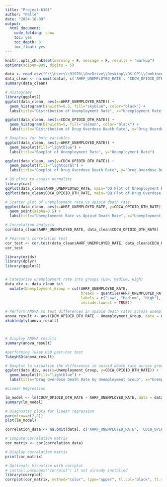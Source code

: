 ---
title: "Project-6101"
author: "Palle"
date: "2024-10-09"
output: 
  html_document:
    code_folding: show
    toc: yes
    toc_depth: 3
    toc_float: yes
---


```{r setup, include=FALSE}
knitr::opts_chunk$set(warning = F, message = F, results = "markup")
options(scipen=999, digits = 5) 
```

```{r}

data <- read.csv("C:\\Users\\91970\\OneDrive\\Desktop\\DS GP1\\Combined_SDOH_2019_2020.csv")
data_clean <- na.omit(data[, c('AHRF_UNEMPLOYED_RATE', 'CDCW_OPIOID_DTH_RATE')])
summary(data_clean)
```

```{r}
# Histograms
library(ggplot2)
ggplot(data_clean, aes(x=AHRF_UNEMPLOYED_RATE)) +
  geom_histogram(binwidth=0.5, fill="skyblue", color="black") +
  labs(title="Distribution of Unemployment Rate", x="Unemployment Rate", y="Frequency")

ggplot(data_clean, aes(x=CDCW_OPIOID_DTH_RATE)) +
  geom_histogram(binwidth=5, fill="salmon", color="black") +
  labs(title="Distribution of Drug Overdose Death Rate", x="Drug Overdose Death Rate", y="Frequency")
```

```{r}
# Boxplots for both variables
ggplot(data_clean, aes(y=AHRF_UNEMPLOYED_RATE)) +
  geom_boxplot(fill="lightblue") +
  labs(title="Boxplot of Unemployment Rate", y="Unemployment Rate")

ggplot(data_clean, aes(y=CDCW_OPIOID_DTH_RATE)) +
  geom_boxplot(fill="lightcoral") +
  labs(title="Boxplot of Drug Overdose Death Rate", y="Drug Overdose Death Rate")

```

```{r}
# QQ plots to assess normality
library(car)
qqPlot(data_clean$AHRF_UNEMPLOYED_RATE, main="QQ Plot of Unemployment Rate")
qqPlot(data_clean$CDCW_OPIOID_DTH_RATE, main="QQ Plot of Drug Overdose Death Rate")
```

```{r}
# Scatter plot of unemployment rate vs opioid death rate
ggplot(data_clean, aes(x=AHRF_UNEMPLOYED_RATE, y=CDCW_OPIOID_DTH_RATE)) +
  geom_point(alpha=0.5) +
  labs(title="Unemployment Rate vs Opioid Death Rate", x="Unemployment Rate", y="Drug Overdose Death Rate")

```

```{r}

# Correlation analysis
cor(data_clean$AHRF_UNEMPLOYED_RATE, data_clean$CDCW_OPIOID_DTH_RATE)

```

```{r}
# Pearson's correlation test
cor_test <- cor.test(data_clean$AHRF_UNEMPLOYED_RATE, data_clean$CDCW_OPIOID_DTH_RATE)
cor_test


```

```{r}
library(ezids)
library(dplyr)
library(ggplot2)


# Categorize unemployment rate into groups (Low, Medium, High)
data_div <- data_clean %>%
  mutate(Unemployment_Group = cut(AHRF_UNEMPLOYED_RATE,
                                  breaks = quantile(AHRF_UNEMPLOYED_RATE, probs = c(0, 0.33, 0.66, 1)),
                                  labels = c("Low", "Medium", "High"),
                                  include.lowest = TRUE))

# Perform ANOVA to test differences in opioid death rates across unemployment groups
anova_result <- aov(CDCW_OPIOID_DTH_RATE ~ Unemployment_Group, data = data_div) 
xkabledply(anova_result)



# Display ANOVA results
summary(anova_result)
```

```{r}

#performing Tukey HSD post-hoc test
TukeyHSD(anova_result)

# Boxplot to visualize the differences in opioid death rate across groups
ggplot(data_div, aes(x=Unemployment_Group, y=CDCW_OPIOID_DTH_RATE)) +
  geom_boxplot(fill="lightblue") +
  labs(title="Drug Overdose Death Rate by Unemployment Group", x="Unemployment Group", y="Drug Overdose Death Rate")

```

```{r}
#Linear Regression

lm_model <- lm(CDCW_OPIOID_DTH_RATE ~ AHRF_UNEMPLOYED_RATE, data = data_clean)
summary(lm_model)

# Diagnostic plots for linear regression
par(mfrow=c(2,2))
plot(lm_model)

```

```{r}


correlation_data <- na.omit(data[, c('AHRF_UNEMPLOYED_RATE', 'CDCW_OPIOID_DTH_RATE', 'ACS_PCT_EMPLOYED')])

# Compute correlation matrix
cor_matrix <- cor(correlation_data)

# Display correlation matrix
print(cor_matrix)

# Optional: Visualize with corrplot
# install.packages("corrplot") if not already installed
library(corrplot)
corrplot(cor_matrix, method="color", type="upper", tl.col="black", tl.srt=45)


```

